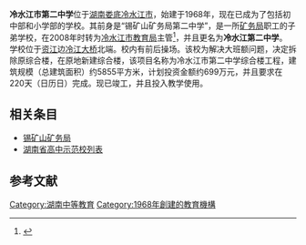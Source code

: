 {{multiple issues|
{{onesource|time=2015-10-27T16:05:15+00:00}}
{{primarysources|time=2015-10-27T16:05:15+00:00}}
}}
{{Infobox School
| name        = 冷水江市第二中学
| other_name  = （原 锡矿山矿务局第二中学 ）
| image       = 
| logo        =
| motto       = 
| established = 1968年
| type        = 初级中学
| religion    = 
| affiliation = 
| district    = 
| grades      = 12
| president   = 
| principal   = 罗茂中
| vice_principal =
| dean        = 
| college     = 
| house       = 
| sc          =
| cs          =
| faculty     = 
| staff       = 
| students    = 
| athletics   = 
| conference  = 
| area       =
| colors      = 
| mascot      = 
| magazine    = 
| free_label  =   
| free_text   = 
| free_label2 = 
| free_text2  =  | free_label3 = 
| free_text3  = 
| address     = 
| tel         = 
| fax         = 
| mail        = 
| website     = 
}}

'''冷水江市第二中学'''位于[[湖南省|湖南]][[娄底市|娄底]][[冷水江市|冷水江市]]，始建于1968年，现在已成为了包括初中部和小学部的学校。其前身是“锡矿山矿务局第二中学”，是一所[[锡矿山矿务局|矿务局]]职工的子弟学校，在2008年时转为[[冷水江市教育局|冷水江市教育局]]主管<ref name="Intro">{{Cite web |url=http://www.zxxk.com/Article/1203/169735.shtml |title=湖南省冷水江市第二中学 |accessdate=2014-09-10 |archive-date=2014-12-08 |archive-url=https://web.archive.org/web/20141208135242/http://www.zxxk.com/Article/1203/169735.shtml |dead-url=no }}</ref>，并且更名为'''冷水江第二中学'''。
学校位于[[资江|资江]]边[[冷江大桥|冷江大桥]]北端。校内有前后操场。该校为解决大班额问题，决定拆除原综合楼，在原地新建综合楼，该项目名称为冷水江市第二中学综合楼工程，建筑规模（总建筑面积）约5855平方米，计划投资金额约699万元，并且要求在220天（日历日）完成。现已竣工，并且投入教学使用。

==相关条目==
*[[锡矿山矿务局|锡矿山矿务局]]
*[[湖南省高中示范校列表|湖南省高中示范校列表]]

==参考文献==
{{reflist}}
[[Category:湖南中等教育|Category:湖南中等教育]]
[[Category:1968年創建的教育機構|Category:1968年創建的教育機構]]
{{reflist}}